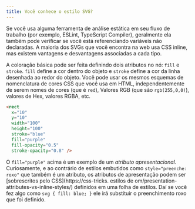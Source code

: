 ```yaml
---
title: Você conhece o estilo SVG?
---
```


Se você usa alguma ferramenta de análise estática em seu fluxo de trabalho (por exemplo, ESLint, TypeScript Compiler), geralmente ela também pode verificar se você está referenciando variáveis não declaradas. A maioria dos SVGs que você encontra na web usa CSS inline, mas existem vantagens e desvantagens associadas a cada tipo.

A coloração básica pode ser feita definindo dois atributos no nó: `fill` e `stroke`. `fill` define a cor dentro do objeto e `stroke` define a cor da linha desenhada ao redor do objeto. Você pode usar os mesmos esquemas de nomenclatura de cores CSS que você usa em HTML, independentemente de serem nomes de cores (que é `red`), Valores RGB (que são `rgb(255,0,0)`), valores de Hex, valores RGBA, etc.

```html
<rect
  x="10"
  y="10"
  width="100"
  height="100"
  stroke="blue"
  fill="purple"
  fill-opacity="0.5"
  stroke-opacity="0.8" />
```

O `fill="purple"` acima é um exemplo de um _atributo apresentacional_. Curiosamente, e ao contrário de estilos embutidos como `style="preenche: roxo"` que também é um atributo, os atributos de apresentação podem ser [sobrescritos pelo CSS]\(https://css-tricks. estilos de om/presentation-attributes-vs-inline-styles/) definidos em uma folha de estilos. Daí se você fez algo como `svg { fill: blue; }` ele irá substituir o preenchimento roxo que foi definido.
